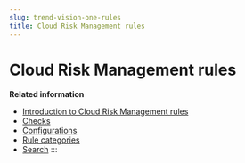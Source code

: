 ```yaml
---
slug: trend-vision-one-rules
title: Cloud Risk Management rules
---
```

# Cloud Risk Management rules

**Related information**

- [Introduction to Cloud Risk Management rules](introduction-rules.mdx)
- [Checks](checks.mdx)
- [Configurations](configurations.mdx)
- [Rule categories](rule-categories.mdx)
- [Search](search.mdx)
:::
